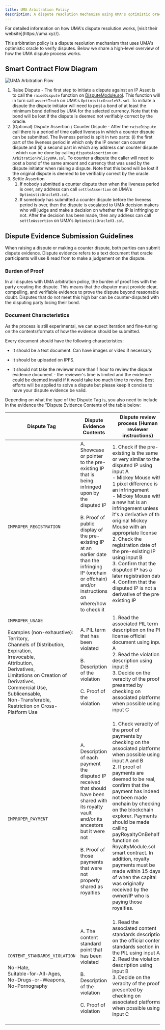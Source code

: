 ```yaml
---
title: UMA Arbitration Policy
description: A dispute resolution mechanism using UMA's optimistic oracle
---
```


<Note>
  For detailed information on how UMA's dispute resolution works, [visit their
  website](https://uma.xyz/).
</Note>

This arbitration policy is a dispute resolution mechanism that uses UMA's optimistic oracle to verify disputes. Below we share a high-level overview of how the UMA dispute process works.

## Smart Contract Flow Diagram

<img src="/images/concepts/uma-1.png" alt="UMA Arbitration Flow" />

1. Raise Dispute - The first step to initiate a dispute against an IP Asset is to call the `raiseDispute` function on [DisputeModule.sol](https://github.com/storyprotocol/protocol-core-v1/blob/main/contracts/modules/dispute/DisputeModule.sol). This function will in turn call `assertTruth` on UMA's `OptimisticOracleV3.sol`. To initiate a dispute the dispute initiator will need to post a bond of at least the minimum bond defined by UMA for the selected currency. Note that this bond will be lost if the dispute is deemed not verifiably correct by the oracle.
2. (Optional) Dispute Assertion / Counter Dispute - After the `raiseDispute` call there is a period of time called liveness in which a counter dispute can be submitted. The liveness period is split in two parts: (i) the first part of the liveness period in which only the IP owner can counter dispute and (ii) a second part in which any address can counter dispute - which can be done by calling `disputeAssertion` on `ArbitrationPolicyUMA.sol`. To counter a dispute the caller will need to post a bond of the same amount and currency that was used by the dispute initiator when raising a dispute. Note that this bond will be lost if the original dispute is deemed to be verifiably correct by the oracle.
3. Settle Assertion
   1. If nobody submitted a counter dispute then when the liveness period is over, any address can call `settleAssertion` on UMA's `OptimisticOracleV3.sol`.
   2. If somebody has submitted a counter dispute before the liveness period is over, then the dispute is escalated to UMA decision makers who will judge and make a decision on whether the IP is infringing or not. After the decision has been made, then any address can call `settleAssertion` on UMA's `OptimisticOracleV3.sol`.

## Dispute Evidence Submission Guidelines

When raising a dispute or making a counter dispute, both parties can submit dispute evidence. Dispute evidence refers to a text document that oracle participants will use & read from to make a judgement on the dispute.

### Burden of Proof

In all disputes with UMA arbitration policy, the burden of proof lies with the party creating the dispute. This means that the disputer must provide clear, compelling, and verifiable evidence to prove the dispute beyond reasonable doubt. Disputes that do not meet this high bar can be counter-disputed with the disputing party losing their bond.

### Document Characteristics

<Warning>

As the process is still experimental, we can expect iteration and fine-tuning on the contents/formats of how the evidence should be submitted.

</Warning>

Every document should have the following characteristics:

- It should be a text document. Can have images or video if necessary.

- It should be uploaded on IPFS.

- It should not take the reviewer more than 1 hour to review the dispute evidence document - the reviewer's time is limited and the evidence could be deemed invalid if it would take too much time to review. Best efforts will be applied to solve a dispute but please keep it concise to have your dispute evidence be valid.

Depending on what the type of the Dispute Tag is, you also need to include in the evidence the "Dispute Evidence Contents of the table below:

| Dispute Tag                                                                                                                                                                                                                                                                                                         | Dispute Evidence Contents                                                                                                                                                                                                                                             | Dispute review process (Human reviewer instructions)                                                                                                                                                                                                                                                                                                                                                                                                                                                                                        |
| ------------------------------------------------------------------------------------------------------------------------------------------------------------------------------------------------------------------------------------------------------------------------------------------------------------------- | --------------------------------------------------------------------------------------------------------------------------------------------------------------------------------------------------------------------------------------------------------------------- | ------------------------------------------------------------------------------------------------------------------------------------------------------------------------------------------------------------------------------------------------------------------------------------------------------------------------------------------------------------------------------------------------------------------------------------------------------------------------------------------------------------------------------------------- |
| `IMPROPER_REGISTRATION`                                                                                                                                                                                                                                                                                             | A. Showcase or pointer to the pre-existing IP that is being infringed upon by the disputed IP<br/><br/>B. Proof of public display of the pre-existing IP at an earlier date than the infringing IP (onchain or offchain) and/or instructions on where/how to check it | 1. Check if the pre-existing is the same or very similar to the disputed IP using input A<br/> - Mickey Mouse with 1 pixel difference is an infringement<br/> - Mickey Mouse with a new hat is an infringement unless it's a derivative of the original Mickey Mouse with an appropriate license<br/>2. Check the registration date of the pre-existing IP using input B<br/>3. Confirm that the disputed IP has a later registration date<br/>4. Confirm that the disputed IP is not a derivative of the pre-existing IP<br/><br/>         |
| `IMPROPER_USAGE`<br/><br/>Examples (non-exhaustive):<br/>Territory,<br/>Channels of Distribution,<br/>Expiration,<br/>Irrevocable,<br/>Attribution,<br/>Derivatives,<br/>Limitations on Creation of Derivatives,<br/>Commercial Use,<br/>Sublicensable,<br/>Non-Transferable,<br/>Restriction on Cross-Platform Use | A. PIL term that has been violated<br/><br/>B. Description of the violation<br/><br/>C. Proof of the violation                                                                                                                                                        | 1. Read the associated PIL term description on the PIL license official document using input A<br/>2. Read the violation description using input B<br/>3. Decide on the veracity of the proof presented by checking on associated platforms when possible using input C<br/><br/>                                                                                                                                                                                                                                                           |
| `IMPROPER_PAYMENT`                                                                                                                                                                                                                                                                                                  | A. Description of each payment the disputed IP received that should have been shared with its royalty vault and/or its ancestors but it were not<br/><br/>B. Proof of those payments that were not properly shared as royalties                                       | 1. Check veracity of the proof of payments by checking on the associated platforms when possible using input A and B<br/>2. If proof of payments are deemed to be real, confirm that the payment has indeed not been made onchain by checking on the blockchain explorer. Payments should be made calling payRoyaltyOnBehalf() function on RoyaltyModule.sol smart contract. In addition, royalty payments must be made within 15 days of when the capital was originally received by the owner/IP who is paying those royalties.<br/><br/> |
| `CONTENT_STANDARDS_VIOLATION`<br/><br/>No-Hate,<br/>Suitable-for-All-Ages,<br/>No-Drugs-or-Weapons,<br/>No-Pornography                                                                                                                                                                                              | A. The content standard point that has been violated<br/><br/>B. Description of the violation<br/><br/>C. Proof of violation                                                                                                                                          | 1. Read the associated content standards description on the official content standards section in the PIL using input A<br/>2. Read the violation description using input B<br/>3. Decide on the veracity of the proof presented by checking on associated platforms when possible using input C<br/><br/>                                                                                                                                                                                                                                  |
